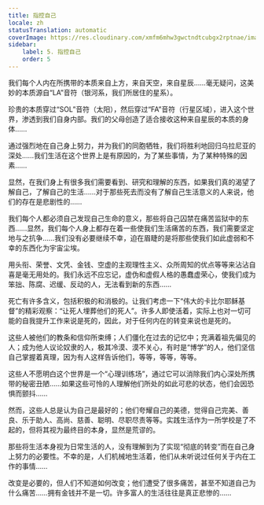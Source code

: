 ```yaml
---
title: 指控自己
locale: zh
statusTranslation: automatic
coverImage: https://res.cloudinary.com/xmfm6mhw3gwctndtcubgx2rptnae/image/upload/v1740468922/small_cover_tratado_de_psicologia_revolucionaria_a4c0dca4e0.webp
sidebar:
    label: 5. 指控自己
    order: 5
---
```

我们每个人内在所携带的本质来自上方，来自天空，来自星辰……毫无疑问，这美妙的本质源自“LA”音符（银河系，我们所居住的星系）。

珍贵的本质穿过“SOL”音符（太阳），然后穿过“FA”音符（行星区域），进入这个世界，渗透到我们自身内部。我们的父母创造了适合接收这种来自星辰的本质的身体……

通过强烈地在自己身上努力，并为我们的同胞牺牲，我们将胜利地回归乌拉尼亚的深处……我们生活在这个世界上是有原因的，为了某些事情，为了某种特殊的因素……

显然，在我们身上有很多我们需要看到、研究和理解的东西，如果我们真的渴望了解自己，了解自己的生活……对于那些死去而没有了解自己生活意义的人来说，他们的存在是悲剧性的……

我们每个人都必须自己发现自己生命的意义，那些将自己囚禁在痛苦监狱中的东西……显然，我们每个人身上都存在着一些使我们生活痛苦的东西，我们需要坚定地与之抗争……我们没有必要继续不幸，迫在眉睫的是将那些使我们如此虚弱和不幸的东西化为宇宙尘埃。

用头衔、荣誉、文凭、金钱、空虚的主观理性主义、众所周知的优点等等来沾沾自喜是毫无用处的。我们永远不应忘记，虚伪和虚假人格的愚蠢虚荣心，使我们成为笨拙、陈腐、迟缓、反动的人，无法看到新的东西……

死亡有许多含义，包括积极的和消极的。让我们考虑一下“伟大的卡比尔耶稣基督”的精彩观察：“让死人埋葬他们的死人”。许多人即使活着，实际上也对一切可能的自我提升工作来说是死的，因此，对于任何内在的转变来说也是死的。

这些人被他们的教条和信仰所束缚；人们僵化在过去的记忆中；充满着祖先偏见的人；成为他人议论奴隶的人，极其冷漠、漠不关心，有时是“博学”的人，他们坚信自己掌握着真理，因为有人这样告诉他们，等等，等等，等等。

这些人不愿明白这个世界是一个“心理训练场”，通过它可以消除我们内心深处所携带的秘密丑陋……如果这些可怜的人理解他们所处的如此可悲的状态，他们会因恐惧而颤抖……

然而，这些人总是认为自己是最好的；他们夸耀自己的美德，觉得自己完美、善良、乐于助人、高尚、慈善、聪明、尽职尽责等等。实践生活作为一所学校是了不起的，但将其视为最终目的本身，显然是荒谬的。

那些将生活本身视为日常生活的人，没有理解到为了实现“彻底的转变”而在自己身上努力的必要性。不幸的是，人们机械地生活着，他们从未听说过任何关于内在工作的事情……

改变是必要的，但人们不知道如何改变；他们遭受了很多痛苦，甚至不知道自己为什么痛苦……拥有金钱并不是一切。许多富人的生活往往是真正悲惨的……

